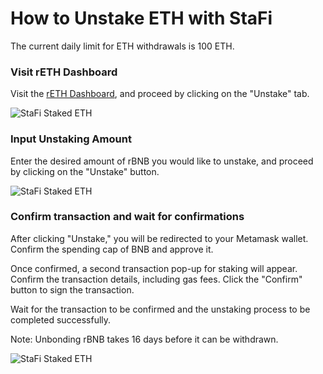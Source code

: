 # How to Unstake ETH with StaFi


 
<Callout type="info">
The current daily limit for ETH withdrawals is 100 ETH.
</Callout>

<Steps>

### Visit rETH Dashboard

Visit the [rETH Dashboard](https://app.stafi.io/gallery/evm/ETH?net=ERC20), and proceed by clicking on the "Unstake" tab.

![StaFi Staked ETH](/image/stakingunstakingevmeth_7.png)

### Input Unstaking Amount

Enter the desired amount of rBNB you would like to unstake, and proceed by clicking on the "Unstake" button.

![StaFi Staked ETH](/image/stakingunstakingevmeth_8.png)

### Confirm transaction and wait for confirmations

After clicking "Unstake," you will be redirected to your Metamask wallet. Confirm the spending cap of BNB and approve it.

Once confirmed, a second transaction pop-up for staking will appear. Confirm the transaction details, including gas fees. Click the "Confirm" button to sign the transaction. 

Wait for the transaction to be confirmed and the unstaking process to be completed successfully.

<Callout type="info">
Note: Unbonding rBNB takes 16 days before it can be withdrawn.
</Callout>

![StaFi Staked ETH](/image/stakingunstakingevmeth_9.png)

</Steps>
